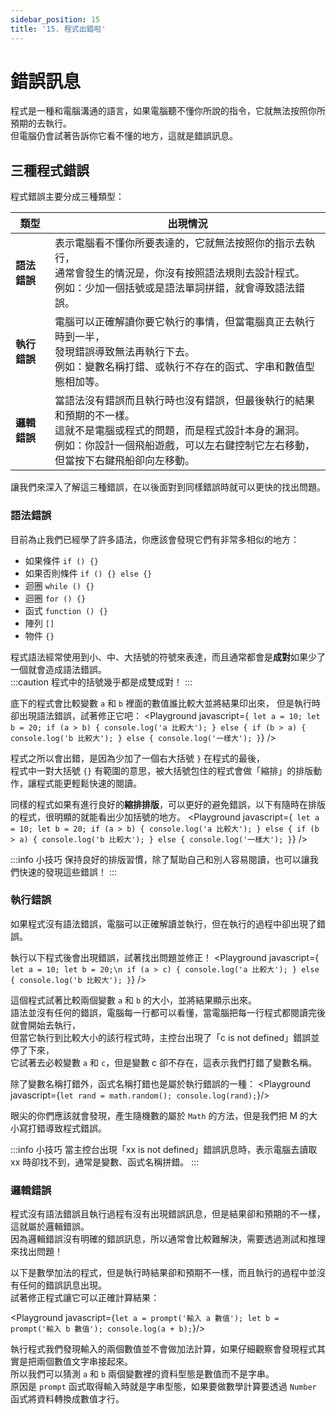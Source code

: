 ```yaml
---
sidebar_position: 15
title: '15. 程式出錯啦'
---
```


# 錯誤訊息
程式是一種和電腦溝通的語言，如果電腦聽不懂你所說的指令，它就無法按照你所預期的去執行。<br/>
但電腦仍會試著告訴你它看不懂的地方，這就是錯誤訊息。

## 三種程式錯誤
程式錯誤主要分成三種類型：<br/>

|類型|出現情況|
|-|-|
|**語法錯誤**|表示電腦看不懂你所要表達的，它就無法按照你的指示去執行，<br/>通常會發生的情況是，你沒有按照語法規則去設計程式。<br/>例如：少加一個括號或是語法單詞拼錯，就會導致語法錯誤。
|**執行錯誤**|電腦可以正確解讀你要它執行的事情，但當電腦真正去執行時到一半，<br/>發現錯誤導致無法再執行下去。<br/>例如：變數名稱打錯、或執行不存在的函式、字串和數值型態相加等。
|**邏輯錯誤**|當語法沒有錯誤而且執行時也沒有錯誤，但最後執行的結果和預期的不一樣。<br/>這就不是電腦或程式的問題，而是程式設計本身的漏洞。<br/>例如：你設計一個飛船遊戲，可以左右鍵控制它左右移動，但當按下右鍵飛船卻向左移動。

讓我們來深入了解這三種錯誤，在以後面對到同樣錯誤時就可以更快的找出問題。

### 語法錯誤
目前為止我們已經學了許多語法，你應該會發現它們有非常多相似的地方：
* 如果條件 `if () {}`
* 如果否則條件 `if () {} else {}`
* 迴圈 `while () {}`
* 迴圈 `for () {}`
* 函式 `function () {}`
* 陣列 `[]`
* 物件 `{}`

程式語法經常使用到小、中、大括號的符號來表達，而且通常都會是**成對**如果少了一個就會造成語法錯誤。<br/>
:::caution
程式中的括號幾乎都是成雙成對！
:::

底下的程式會比較變數 `a` 和 `b` 裡面的數值誰比較大並將結果印出來，
但是執行時卻出現語法錯誤，試著修正它吧：
<Playground javascript={`
let a = 10;
let b = 20;
if (a > b) {
console.log('a 比較大');
} else {
if (b > a) {
console.log('b 比較大');
} else {
console.log('一樣大');
}`} />

程式之所以會出錯，是因為少加了一個右大括號 `}` 在程式的最後，<br/>
程式中一對大括號 `{}` 有範圍的意思，被大括號包住的程式會做「縮排」的排版動作，讓程式能更輕鬆快速的閱讀。

同樣的程式如果有進行良好的**縮排排版**，可以更好的避免錯誤，以下有隨時在排版的程式，很明顯的就能看出少加括號的地方。
<Playground javascript={`
let a = 10;
let b = 20;
if (a > b) {
  console.log('a 比較大');
} else {
  if (b > a) {
    console.log('b 比較大');
  } else {
    console.log('一樣大');
}`} />

:::info 小技巧
保持良好的排版習慣，除了幫助自己和別人容易閱讀，也可以讓我們快速的發現這些錯誤！
:::

### 執行錯誤
如果程式沒有語法錯誤，電腦可以正確解讀並執行，但在執行的過程中卻出現了錯誤。

執行以下程式後會出現錯誤，試著找出問題並修正！
<Playground javascript={`
let a = 10;
let b = 20;\n
if (a > c) {
  console.log('a 比較大');
} else {
  console.log('b 比較大');
}`} />

這個程式試著比較兩個變數 `a` 和 `b` 的大小，並將結果顯示出來。<br/>
語法並沒有任何的錯誤，電腦每一行都可以看懂，當電腦把每一行程式都閱讀完後就會開始去執行，<br/>
但當它執行到比較大小的該行程式時，主控台出現了「c is not defined」錯誤並停了下來，<br/>
它試著去必較變數 `a` 和 `c`，但是變數 c 卻不存在，這表示我們打錯了變數名稱。

除了變數名稱打錯外，函式名稱打錯也是屬於執行錯誤的一種：
<Playground javascript={`
let rand = math.random();
console.log(rand);
`}/>

眼尖的你們應該就會發現，產生隨機數的屬於 `Math` 的方法，但是我們把 M 的大小寫打錯導致程式錯誤。

:::info 小技巧
當主控台出現「xx is not defined」錯誤訊息時，表示電腦去讀取 xx 時卻找不到，通常是變數、函式名稱拼錯。
:::

### 邏輯錯誤
程式沒有語法錯誤且執行過程有沒有出現錯誤訊息，但是結果卻和預期的不一樣，這就屬於邏輯錯誤。<br/>
因為邏輯錯誤沒有明確的錯誤訊息，所以通常會比較難解決，需要透過測試和推理來找出問題！

以下是數學加法的程式，但是執行時結果卻和預期不一樣，而且執行的過程中並沒有任何的錯誤訊息出現。<br/>
試著修正程式讓它可以正確計算結果：

<Playground javascript={`
let a = prompt('輸入 a 數值');
let b = prompt('輸入 b 數值');
console.log(a + b);
`}/>

執行程式我們發現輸入的兩個數值並不會做加法計算，如果仔細觀察會發現程式其實是把兩個數值文字串接起來。<br/>
所以我們可以猜測 `a` 和 `b` 兩個變數裡的資料型態是數值而不是字串。<br/>
原因是 `prompt` 函式取得輸入時就是字串型態，如果要做數學計算要透過 `Number` 函式將資料轉換成數值才行。

<!---
## 除錯技巧
不要對程式錯誤感到畏懼，因為就算有錯誤電腦也不會起火燒掉。<br/>
事實上再怎麼資深的工程師，再面對僅僅數十行的簡單程式，也是會犯錯！<br/>
只是這些工程師在**排除錯誤上必較有經驗**，我們接下來就要來學幾招工程師也很常用的排錯技巧！

### 主控台印出法
面對數百數千甚至數萬行程式，工程師是不可能一氣呵成寫完。<br/>
他們一定是每寫幾行程式，一個功能或是一部份的修正，就會試著執行看看目前完成的程式是否正確。<br/>
將一個問題拆解成數個問題，逐一完成並測試，最後再組合起來。

在主控台印出結果是很常見的測試手法。

```javascript
function countdown (times) {
  for (let i = 0; i < 10; i++) {
    console.log(i);
  }
}
```
### 註解法
```javascript
let a = prompt('請輸入數值 a');
let b = prompt('請輸入數值 b');

if (a = b) {
  console.log('a 和 b 一樣')
}
```

### 超級註解法


## 如何減少犯錯
1. 常見的語法錯誤通常是括號少打，如果有保持良好的程式排版，這種錯誤是很容易一眼看出來的，
所以程式縮排不只是幫助自己或他人更好去閱讀程式，同時也可以減少自己犯錯的機會。
-->
